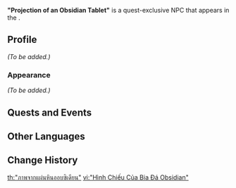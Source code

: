 {{Meta
<!-- Remove this template after adding the missing info -->
|missing_NPC_profile  = yes
<!--
|missing_NPC_idle     = yes
|missing_NPC_dialogue = yes
-->
}}
{{Character Infobox
|type             = Quest NPC
|image            = NPC Projection of an Obsidian Tablet.png
|realname         = <!-- Optional, if different from in-game name -->
|deceased         = <!-- Past (for deceased prior to events of the game) or free response -->
|region           = Natlan
|location         = Natlan
|affiliation      = 
|group            = Nightsoul NPCs
|title            = 

|ancestry         = <!-- Clan/family -->
|father           = 
|mother           = 
|spouse           = 
|sibling          = 
|child            = 
|relative         = 

|voiceEN          = 
|voiceCN          = 
|voiceJP          = 
|voiceKR          = 
}}
'''"Projection of an Obsidian Tablet"''' is a quest-exclusive NPC that appears in the {{Quest|To the Night, What is the Night's}}.
<!--
==Location==
{{subst:#tag:gallery|
NPC Location {{subst:#titleparts:{{subst:PAGENAME}}}}.png{{subst:!}}{{subst:#titleparts:{{subst:PAGENAME}}}}'s location
NPC Location {{subst:#titleparts:{{subst:PAGENAME}}}} Context.png{{subst:!}}Additional context
}}
-->
==Profile==
<!--Detailed story/lore information goes here.-->
''(To be added.)''

===Appearance===
<!--Keep appearance section short and concise. Limit to 2 paragraphs with 3-4 sentences each.-->
''(To be added.)''

==Quests and Events==
{{Quests and Events}}
<!--
==Idle Quotes==
{{Dialogue Start}}
: {{DIcon|Idle}} {{Tx}}
:: {{A|VO {{subst:#titleparts:{{subst:PAGENAME}}}} 01.ogg}} "{{Tx}}"
{{Dialogue End}}

==Dialogue==
{{Dialogue Start}}
:'''{{subst:#titleparts:{{subst:PAGENAME}}}}:''' 
:{{DIcon}}
{{Dialogue End}}
<!--
==Event Dialogue==
===Event Name===
{{Dialogue Start}}
:'''{{subst:#titleparts:{{subst:PAGENAME}}}}:'''
{{Dialogue End}}
-->
==Other Languages==
{{Other Languages
|en       = "Projection of an Obsidian Tablet"
|zhs      = 「黑曜石碑的影像」
|zhs_rm   = "Hēiyào Shíbēi de Yǐngxiàng"
|zht      = 「黑曜石碑的影像」
|zht_rm   = "Hēiyào Shíbēi de Yǐngxiàng"
|zh_tl    = "Image of an Obsidian Tablet"
|ja       = 「黒曜の石碑のビジョン」
|ja_rm    = "Kokuyou no Sekihi no Bijon"
|ja_tl    = "Obsidian Tablet Vision"
|ko       = 「흑요석 비석의 투영」
|ko_tl    = "Projection of an Obsidian Stele"
|es       = Imagen de estela de obsidiana
|es_tl    = Image of an Obsidian Stele
|fr       = « Projection d'une stèle d'obsidienne »
|fr_tl    = "Projection of an Obsidian Stele"
|ru       = «Образ на обсидиановой табличке»
|ru_tl    = "Image on an Obsidian Tablet"
|th       = "ภาพจากแผ่นหินออบซิเดียน"
|th_rm    = 
|th_tl    = 
|vi       = "Hình Chiếu Của Bia Đá Obsidian"
|vi_tl    = 
|de       = „Projektion einer Obsidian-Steintafel“
|de_tl    = "Projection of an Obsidian Stone Tablet"
|id       = "Proyeksi Batu Obsidian"
|id_tl    = "Projection of the Obsidian Stone"
|pt       = "Projeção de uma Tabuleta de Obsidiana"
|pt_tl    = 
|tr       = "Obsidiyen Tabletin Görüntüsü"
|tr_tl    = 
|it       = "Proiezione di una tavoletta di ossidiana"
|it_tl    = 
}}

==Change History==
{{Change History|5.0}}
<!--
==References==
{{Reflist}}
-->

[[th:"ภาพจากแผ่นหินออบซิเดียน"]]
[[vi:"Hình Chiếu Của Bia Đá Obsidian"]]